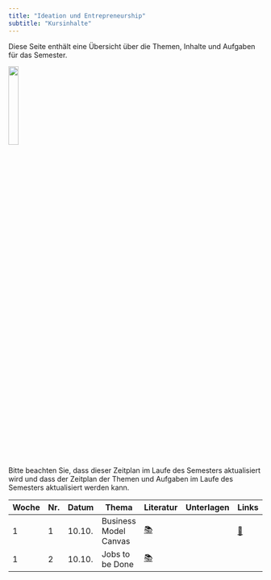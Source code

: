 ```yaml
---
title: "Ideation und Entrepreneurship"
subtitle: "Kursinhalte"
---
```


Diese Seite enthält eine Übersicht über die Themen, Inhalte und Aufgaben für das Semester.

![](/images/logo.png){width="20%"}


:::{.callout-note}
Bitte beachten Sie, dass dieser Zeitplan im Laufe des Semesters aktualisiert wird und dass der Zeitplan der Themen und Aufgaben im Laufe des Semesters aktualisiert werden kann.
:::

|	Woche	|	Nr.	|	Datum	|	Thema	|	Literatur	|		Unterlagen		|		Links		|
|	---	|	---	|	---	|	---	|	---	|		---		|		---		|
|	1	|	1	|	10.10.	|	Business Model Canvas	|	[📚](https://www.strategyzer.com/library/the-business-model-canvas)	|	<!--	[📑](https://docs.google.com/presentation/d/1WgI5GeJUny_RwJX2g6XH1mOIaHpEJl0UpC6wTfaSVK0/export/pdf)	-->	|		[📝](https://miro.com/app/board/uXjVNdYUiXg=/)	|
|	1	|	2	|	10.10.	|	Jobs to be Done	|	[📚](https://drive.google.com/file/d/1SD4deyMxYj7VRbeEcPmiKZY6oJbzSe0R/view?usp=drive_link)	|	<!--	[📑](https://drive.google.com/file/d/1gs5HuJiTM3-3WXB5l55gvLMVMJMgZrof/view?usp=sharing)	-->	|	<!--	[📝](https://miro.com/app/board/uXjVNbhJoYg=/)	-->	|